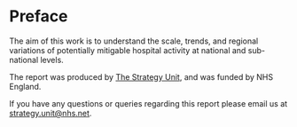 # Preface {.unnumbered}

The aim of this work is to understand the scale, trends, and regional variations of potentially mitigable hospital activity at national and sub-national levels.

The report was produced by [The Strategy Unit](https://www.strategyunitwm.nhs.uk/), and was funded by NHS England.

If you have any questions or queries regarding this report please email us at [strategy.unit@nhs.net](mailto:strategy.unit@nhs.net?subject=NHP%20Community%20Mitigators%20Report).

